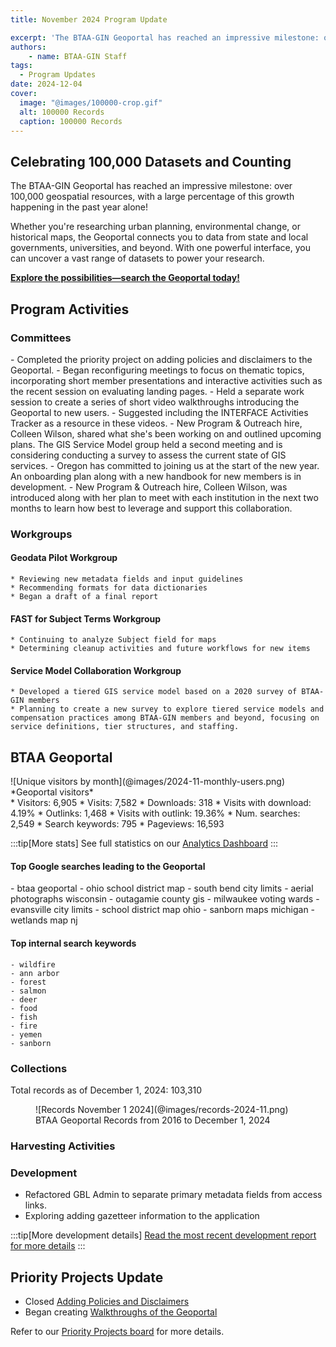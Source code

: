 ```yaml
---
title: November 2024 Program Update

excerpt: 'The BTAA-GIN Geoportal has reached an impressive milestone: over 100,000 geospatial resources, with a large percentage of this growth happening in the past year alone!'
authors:
    - name: BTAA-GIN Staff
tags:
  - Program Updates
date: 2024-12-04
cover:
  image: "@images/100000-crop.gif"
  alt: 100000 Records
  caption: 100000 Records
---
```


<div class="monthly-highlight">

## Celebrating 100,000 Datasets and Counting


The BTAA-GIN Geoportal has reached an impressive milestone: over 100,000 geospatial resources, with a large percentage of this growth happening in the past year alone!

Whether you're researching urban planning, environmental change, or historical maps, the Geoportal connects you to data from state and local governments, universities, and beyond. With one powerful interface, you can uncover a vast range of datasets to power your research.
 
[**Explore the possibilities—search the Geoportal today!**](https://geo.btaa.org)

</div>



## Program Activities

### Committees

<CardGrid>
  <Card title="TECHnology">
    - Completed the priority project on adding policies and disclaimers to the Geoportal.
    - Began reconfiguring meetings to focus on thematic topics, incorporating short member presentations and interactive activities such as the recent session on evaluating landing pages.
  </Card>

  <Card title="Community Engagement">
    - Held a separate work session to create a series of short video walkthroughs introducing the Geoportal to new users.
    - Suggested including the INTERFACE Activities Tracker as a resource in these videos.
    - New Program & Outreach hire, Colleen Wilson, shared what she's been working on and outlined upcoming plans.
  </Card>

  <Card title="Knowledge">
    The GIS Service Model group held a second meeting and is considering conducting a survey to assess the current state of GIS services.
  </Card>

  <Card title="Coordination">
    - Oregon has committed to joining us at the start of the new year. An onboarding plan along with a new handbook for new members is in development.
    - New Program & Outreach hire, Colleen Wilson, was introduced along with her plan to meet with each institution in the next two months to learn how best to leverage and support this collaboration.
  </Card>
</CardGrid>

### Workgroups

<Card>

#### Geodata Pilot Workgroup

	* Reviewing new metadata fields and input guidelines  
	* Recommending formats for data dictionaries  
	* Began a draft of a final report

#### FAST for Subject Terms Workgroup

	* Continuing to analyze Subject field for maps  
	* Determining cleanup activities and future workflows for new items

#### Service Model Collaboration Workgroup

	* Developed a tiered GIS service model based on a 2020 survey of BTAA-GIN members  
	* Planning to create a new survey to explore tiered service models and compensation practices among BTAA-GIN members and beyond, focusing on service definitions, tier structures, and staffing.
	
</Card>



## BTAA Geoportal 

<TwoThirdsLayout>
<div slot="left">
![Unique visitors by month](@images/2024-11-monthly-users.png)
*Geoportal visitors*
</div>
<div slot="right">
<div class="compact-list">
* Visitors: 6,905  
* Visits: 7,582  
* Downloads: 318  
* Visits with download: 4.19%  
* Outlinks: 1,468  
* Visits with outlink: 19.36%  
* Num. searches: 2,549  
* Search keywords: 795  
* Pageviews: 16,593
</div>
</div>
</TwoThirdsLayout>


:::tip[More stats]
See full statistics on our [Analytics Dashboard](https://tableau.umn.edu/t/UL/views/BTAAGeoportalusageMatomo/Monthlycharts?%3Aembed=y&%3AisGuestRedirectFromVizportal=y)
:::


#### Top Google searches leading to the Geoportal
<ChipList class="not-content">
	- btaa geoportal	  
	- ohio school district map  
	- south bend city limits  
	- aerial photographs wisconsin  
	- outagamie county gis  
	- milwaukee voting wards  
	- evansville city limits  
	- school district map ohio  
	- sanborn maps michigan  
	- wetlands map nj

</ChipList>

#### Top internal search keywords
<ChipList class="not-content">

	- wildfire  
	- ann arbor  
	- forest  
	- salmon  
	- deer  
	- food  
	- fish  
	- fire  
	- yemen  
	- sanborn

</ChipList>


### Collections

<p class="records-total">Total records as of December 1, 2024: 103,310</p>

<figure markdown="span">
  ![Records November 1 2024](@images/records-2024-11.png)
  <figcaption>BTAA Geoportal Records from 2016 to 
December 1, 2024</figcaption>
</figure>


###  Harvesting Activities

<Table
  src="src/tables/harvests_2024-11.csv"
    columns={[
    { key: "Task",   width: "50%", filter: "text",  wrap: "nowrap",  render: "markdown" },
    { key: "Records added",  width: "25%", filter: "text"},
    { key: "Records retired",   width: "25%", filter: "text" },
  ]}
/>


### Development

* Refactored GBL Admin to separate primary metadata fields from access links.   
* Exploring adding gazetteer information to the application

:::tip[More development details]
[Read the most recent development report for more details](https://docs.google.com/document/d/1D\_aZIyZJQNB8DubuYCPUPf-AR2M57sKrxG6c2CTRJxs/edit?tab=t.0)
:::

## Priority Projects Update

* Closed [Adding Policies and Disclaimers](https://github.com/geobtaa/.github/issues/70)  
* Began creating [Walkthroughs of the Geoportal](https://github.com/geobtaa/.github/issues/72)  


Refer to our [Priority Projects board](https://github.com/orgs/geobtaa/projects/22/views/5) for more details.

